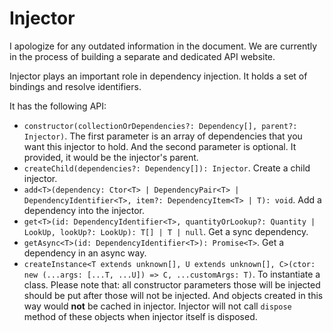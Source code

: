 
# Injector

<Callout>
  I apologize for any outdated information in the document. We are currently in
  the process of building a separate and dedicated API website.
</Callout>

Injector plays an important role in dependency injection. It holds a set of bindings and resolve identifiers.

It has the following API:

- `constructor(collectionOrDependencies?: Dependency[], parent?: Injector)`. The first parameter is an array of dependencies that you want this injector to hold. And the second parameter is optional. It provided, it would be the injector's parent.
- `createChild(dependencies?: Dependency[]): Injector`. Create a child injector.
- `add<T>(dependency: Ctor<T> | DependencyPair<T> | DependencyIdentifier<T>, item?: DependencyItem<T> | T): void`. Add a dependency into the injector.
- `get<T>(id: DependencyIdentifier<T>, quantityOrLookup?: Quantity | LookUp, lookUp?: LookUp): T[] | T | null`. Get a sync dependency.
- `getAsync<T>(id: DependencyIdentifier<T>): Promise<T>`. Get a dependency in an async way.
- `createInstance<T extends unknown[], U extends unknown[], C>(ctor: new (...args: [...T, ...U]) => C, ...customArgs: T)`. To instantiate a class. Please note that: all constructor parameters those will be injected should be put after those will not be injected. And objects created in this way would **not** be cached in injector. Injector will not call `dispose` method of these objects when injector itself is disposed.
